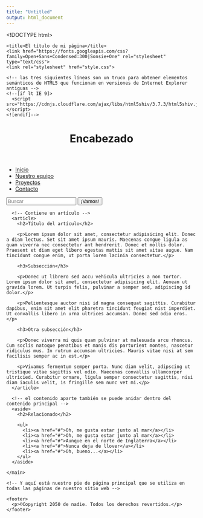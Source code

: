 ```yaml
---
title: "Untitled"
output: html_document
---
```


<!DOCTYPE html>
<html>
  <head>
    <meta charset="utf-8">

    <title>El título de mi página</title>
    <link href="https://fonts.googleapis.com/css?family=Open+Sans+Condensed:300|Sonsie+One" rel="stylesheet" type="text/css">
    <link rel="stylesheet" href="style.css">

    <!-- las tres siguientes líneas son un truco para obtener elementos semánticos de HTML5 que funcionan en versiones de Internet Explorer antiguas -->
    <!--[if lt IE 9]>
      <script src="https://cdnjs.cloudflare.com/ajax/libs/html5shiv/3.7.3/html5shiv.js"></script>
    <![endif]-->
  </head>

  <body>
    <!-- Aquí empieza el encabezado principal que se mantendrá en todas las páginas del sitio web -->

    <header>
      <h1>Encabezado</h1>
    </header>

    <nav>
      <ul>
        <li><a href="#">Inicio</a></li>
        <li><a href="#">Nuestro equipo</a></li>
        <li><a href="#">Proyectos</a></li>
        <li><a href="#">Contacto</a></li>
      </ul>

       <!-- Un formulario de búsqueda es una forma no-lineal de hacer búsquedas en un sitio web. -->

       <form>
         <input type="search" name="q" placeholder="Buscar">
         <input type="submit" value="¡Vamos!">
       </form>
     </nav>

    <!-- Aquí está el contenido principal de nuestra página -->
    <main>

      <!-- Contiene un artículo -->
      <article>
        <h2>Título del artículo</h2>

        <p>Lorem ipsum dolor sit amet, consectetur adipisicing elit. Donec a diam lectus. Set sit amet ipsum mauris. Maecenas congue ligula as quam viverra nec consectetur ant hendrerit. Donec et mollis dolor. Praesent et diam eget libero egestas mattis sit amet vitae augue. Nam tincidunt congue enim, ut porta lorem lacinia consectetur.</p>

        <h3>Subsección</h3>

        <p>Donec ut librero sed accu vehicula ultricies a non tortor. Lorem ipsum dolor sit amet, consectetur adipisicing elit. Aenean ut gravida lorem. Ut turpis felis, pulvinar a semper sed, adipiscing id dolor.</p>

        <p>Pelientesque auctor nisi id magna consequat sagittis. Curabitur dapibus, enim sit amet elit pharetra tincidunt feugiat nist imperdiet. Ut convallis libero in urna ultrices accumsan. Donec sed odio eros.</p>

        <h3>Otra subsección</h3>

        <p>Donec viverra mi quis quam pulvinar at malesuada arcu rhoncus. Cum soclis natoque penatibus et manis dis parturient montes, nascetur ridiculus mus. In rutrum accumsan ultricies. Mauris vitae nisi at sem facilisis semper ac in est.</p>

        <p>Vivamus fermentum semper porta. Nunc diam velit, adipscing ut tristique vitae sagittis vel odio. Maecenas convallis ullamcorper ultricied. Curabitur ornare, ligula semper consectetur sagittis, nisi diam iaculis velit, is fringille sem nunc vet mi.</p>
      </article>

      <!-- el contenido aparte también se puede anidar dentro del contenido principal -->
      <aside>
        <h2>Relacionado</h2>

        <ul>
          <li><a href="#">Oh, me gusta estar junto al mar</a></li>
          <li><a href="#">Oh, me gusta estar junto al mar</a></li>
          <li><a href="#">Aunque en el norte de Inglaterra</a></li>
          <li><a href="#">Nunca deja de llover</a></li>
          <li><a href="#">Oh, bueno...</a></li>
        </ul>
      </aside>

    </main>

    <!-- Y aquí está nuestro pie de página principal que se utiliza en todas las páginas de nuestro sitio web -->

    <footer>
      <p>©Copyright 2050 de nadie. Todos los derechos revertidos.</p>
    </footer>

  </body>
</html>